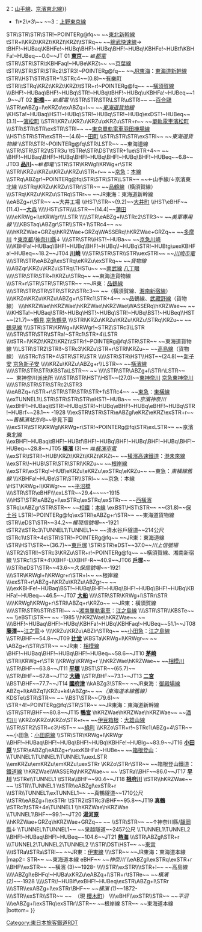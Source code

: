 {{Routemap|inline=<includeonly>yes</includeonly>|collapse=yes|title=東海道線 (JR東日本)|title-bg=#f68b1e|title-color=white|top=
* 地下鐵線、[[東京都電車|都電]]、[[橫濱市電]]途經路線省略，只以記號記載
* 連續的隧道，除主要以外以1個[[File:BSicon_TUNNEL2.svg|14px]]省略
* [[File:BSicon_XBHF-L.svg|14px]][[File:BSicon_XBHF-R.svg|14px]]是可進行[[跨月台轉車站|對面月台轉乘]]的[[四線鐵路#方向別複複線|方向別複複線]]
|map=
~~ ~~{{BSsplit{{!}}1：[[中央線快速|中央線]]{{!}}2：[[山手線]]、[[京濱東北線]]}}
*1\*2\*3\~~ ~~3：[[上野東京線]]
STR\STR\STR\STR!~POINTERg@fq~~ ~~[[東北新幹線]]
tSTR+l\KRZt\KRZt\KRZt\KRZt\tSTRq~~ ~~[[總武快速線]]→
tBHF!~HUBaq\KBHFe!~HUBq\BHF!~HUBq\BHF!~HUBq\KBHFe!~HUBtf\KBHFa!~HUBeq~~0.0~~JT 01 '''[[東京站|東京]]'''~~{{rint|tokyo|m}} [[File:BSicon_exTRAM.svg|14px|都電]]''[[東京都電車|都電]]''
tSTR\\STR\STR\tKBHFaq!~HUBe\KRZt~~ ~~[[京葉線]]
tSTR\\STR\STR\STRc2\STR3!~POINTERg@fq~~ ~~[[東海旅客鐵道|JR東海]]：[[東海道新幹線]]
tSTR\\HST\STR\STR+1\STRc4~~(0.8)~~[[有樂町站|有樂町]]
tSTRl\tSTRq\KRZt\KRZt\KRZt\tSTR+r!~POINTERg@fq~~ ~~[[橫須賀線]]
\\\BHF!~HUBaq\BHF!~HUBq\STR!~HUBq\tBHF!~HUBq\uKBHFa!~HUBeq~~1.9~~JT 02 '''[[新橋站 (日本)|新橋]]'''~~{{rint|tokyo|g}} {{rint|tokyo|a}} [[File:BSicon_exTRAM.svg|14px|都電]]''都電''
\\\STR\STR\STR\LSTR\uSTRl~~ ~~[[東京臨海新交通臨海線|百合鷗]]
\\STR\eABZg+l\eKRZo\exABZq+l~~ ~~''[[東海道貨物線]]''
\KHSTa!~HUBaq\HST!~HUBq\STR!~HUBq\STR!~HUBq\exDST!~HUBeq~~(3.1)~~[[濱松町站|濱松町]]
\\STRl\KRZu\KRZu\KRZu\xKRZu\STR+r~~ ~~[[濱松町站|單軌電車濱松町]]
\\\STR\STR\STR\exSTR\STRl~~ ~~[[東京單軌電車羽田機場線]]
\\HST\STR\STR\exSTR~~(4.6)~~[[田町站 (東京都)|田町]]
\\STR\STR\STR\exSTRl~~ ~~''東海道貨物線''
\\STR\STR!~POINTERg@fq\STR\LSTR~~ ~~東海道線
\\STR\STR\STR2\tSTR3u
\tSTRe\STR\DST\tSTR+1ue\STR+4~~ ~~{{link-ja|田町車輛中心|田町車両センター}}
\BHF!~HUBaq\BHF!~HUBq\BHF!~HUBq\BHF!~HUBq\BHF!~HUBeq~~6.8~~JT03 '''[[品川站|品川]]'''~~[[File:BSicon_exTRAM.svg|14px|都電]]''都電''
\STR\STR\KRWgl\KRWg+r\STR
\\STRl\KRZu\KRZu\KRZu\KRZu\STR+r~~ ~~[[京濱急行電鐵|京急]]：[[京急本線|本線]]
\\STRq\ABZgr!~POINTERg@fq\STR\STR\STR\LSTR~~ ~~←山手線/↓京濱東北線
\\\STRq\KRZu\KRZu\STRr\STR~~ ~~[[品鶴線]]（橫須賀線）
\\\STRq\KRZu\KRZu\STRq\STRr~~ ~~JR東海：東海道新幹線
\\eABZg+r\STR~~ ~~大井工場
\\HST\STR~~(9.2)~~[[大井町站|大井町]]
\\HST\eBHF~~(11.4)~~[[大森站 (東京都)|大森]]
\\\\\HST\STR\\\LSTR~~(14.4)~~[[蒲田站|蒲田]]
\\\\\eKRWg+l\eKRWgr\\\LSTR
\\\\\STR\eABZg+l\\STRc2\STR3~~ ~~''美軍專用線''
\\\\KBSTaq\ABZgr\STR\\STR+1\STRc4~~ ~~{{link-ja|蒲田電車區|蒲田電車区}}
\\\\hKRZWae+GRZq\hKRZWae+GRZq\WASSERq\hKRZWae+GRZq~~ ~~[[多摩川]] ↑[[東京都]]/[[神奈川縣]]↓
\\\\STR\STR\\HST!~HUBa~~ ~~[[京急川崎站|京急川崎]]
\\\\KBHFa!~HUBaq\BHF!~HUBq\BHF!~HUBq\!~HUBq\STR!~HUBtg\uexKBHFa!~HUBeq~~18.2~~JT04 '''[[川崎站|川崎]]'''
\\\\STR\STR\STR\\STR\uexSTRl~~ ~~''[[川崎市電]]''
\\\\STR\STR\eABZgl\exSTRq\eKRZu\exSTRq~~ ~~''貨物線''
\\\ABZqr\KRZu\KRZu\STRq\THSTu~~ ~~[[南武線]] [[八丁畷站|八丁畷]]
\\\\\STR\STR\STR+l\KRZu\STRq~~ ~~東海道貨物線
\\\STR+r\STR\STR\STR\STR~~ ~~JR東：[[品鶴線]]
\\\\STR\STR\STR\STR\STR2\STRc3~~ ~~（橫須賀線、[[湘南新宿線]]）
\\\\KRZo\KRZu\KRZu\ABZg+r\STRc1\STR+4~~ ~~品鶴線、[[武藏野線]]（貨物線）
\\\\hKRZWae\hKRZWae\hKRZWae\hKRZWae\WASSERq\hKRZWae~~ ~~{{link-ja|鶴見川|鶴見川}}
\\\KHSTa!~HUBaq\STR!~HUBq\HST!~HUBq\STR!~HUBq\BST!~HUBeq\\HST~~(21.7)~~[[鶴見站|鶴見]] [[京急鶴見站|京急鶴見]]
\\\STRl\KRZu\KRZu\KRZu\KRZu\STRq\KRZu~~ ~~[[鶴見線]]
\\\\STR\STR\KRWg+l\KRWgr!~STR2\STRc3\LSTR
\\\\STR\STR\STR\tSTRa!~STRc1\STR+4\LSTR
\\\tSTR+l\KRZt\KRZt\KRZt\tSTRr!~POINTERg@fq\STR\STR~~ ~~東海道貨物線
\\\LSTR\STR2\STRl!~STRc3\KRZu\STR+r\STRl\KRZu~~ ~~[[高島線]]（貨物線）
\\\\STRc1\STR+4\STR\STR\\STR
\\\\\STR\STR\HST\\HST~~(24.8)~~[[新子安站|新子安]] [[京急新子安站|京急新子安]]
\\\\\KRZu\KRZu\ABZg+r\\LSTR~~ ~~[[橫濱線]]
\\\\\STR\STR\STR\KBSTa\LSTR~~ ~~{{link-ja|鎌倉總合車輛中心|鎌倉総合車両センター}}
\\\\\STR\STR\ABZg+l\STRr\LSTR~~ ~~&nbsp;&nbsp;東神奈川派出所
\\\\\STR\STR\HST\\HST~~(27.0)~~[[東神奈川站|東神奈川]] [[京急東神奈川站|京急東神奈川]]
\\\\\STR\STR\STR\STRc2\STR3
\\\eABZq+r\STR+r\STR\STR\STR\STR+1\STRc4~~ ~~[[東急電鐵|東急]]：[[東橫線]]
\\exTUNNEL1\LSTR\STR\STR\STR\eHST!~HUBa~~ ~~''京濱神奈川''
\\exBHF!~HUBaq\tSTR!~HUBq\STR!~HUBq\eBHF!~HUBq\eBHF!~HUBq\STR!~HUBrf~~28.1~~''{{link-ja|神奈川站 (國鐵)|神奈川駅 (国鉄)|神奈川}}'' -1928
\\\exSTR\tSTR\STR\eABZgl\eKRZ\eKRZ\exSTR+r~~ ~~''舊橫濱站方向''~~參見下圖
\\\exSTR\tSTR\KRWgl\KRWg+r\STR!~POINTERg@fq\STR\exLSTR~~ ~~京濱東北線
\\exBHF!~HUBaq\tBHF!~HUBtf\BHF!~HUBq\BHF!~HUBq\BHF!~HUBq\BHF!~HUBeq~~28.8~~JT05 '''[[橫濱站|橫濱]]''' (3)~~{{rint|yokohama|blue}} [[File:BSicon_exTRAM.svg|14px|橫濱市電]]''[[橫濱市電]]''
\\exSTR\tSTRl!~HUB\KRZt\KRZt\KRZt\KRZt~~ ~~[[橫濱高速鐵道]]：[[港未來線]]
\\exSTR\!~HUB\STR\STR\STRl\KRZu~~ ~~[[根岸線]]
\\exSTRl\exSTRq!~HUB\eKRZu\eKRZu\exSTRq\eKRZu~~ ~~東急：''東橫線舊線''
\\\KBHFa!~HUBe\STR\STR\\STRl~~ ~~京急：本線
\HST\KRWg+l\KRWgr~~ ~~[[平沼橋站|平沼橋]]
\\\\STR\STR\eBHF\\\exLSTR~~29.4~~''{{link-ja|平沼站 (國鐵)|平沼駅 (国鉄)|平沼}}''~~-1915
\\\\HST\STR\eABZg+l\exSTRq\exSTRq\exSTRr~~ ~~[[西橫濱站|西橫濱]]
STRq\xABZgr\STR\STR~~ ~~[[相模鐵道|相鐵]]：[[相鐵本線|本線]]
\exBST\HST\STR~~ ~~(31.8)~~[[保土谷站|保土谷]]
LSTR!~POINTERg@fq\exSTRl\eABZg+r\STR~~ ~~東海道貨物線
tSTR\\eDST\STR~~34.2~~''權現信號場''~~-1921
tSTR2\tSTRc3\TUNNEL1\TUNNEL1~~ ~~清水谷戶隧道~~214公尺
tSTRc1\tSTR+4e\STR\STR!~POINTERg@fq~~ ~~JR東：東海道線
\STR\HST\STR~~(36.7)~~[[東戶塚站|東戶塚]]
\STR\STR\eDST~~37.0~~''川上信號場''
\\STR2\STRl!~STRc3\KRZu\STR+r!~POINTERg@fq~~ ~~橫須賀線、湘南新宿線
\\STRc1\STR+4\XBHF-L\XBHF-R~~40.9~~JT06 '''[[戶塚站|戶塚]]'''~~{{rint|yokohama|blue}}
\\\STR\eDST\STR~~43.6~~''久保信號場''~~-1921
\\\\STR\KRWgl+l\KRWgr+r\STR+l~~ ~~根岸線
\\\exSTR+r\ABZg+l\KRZu\KRZu\ABZgr~~ ~~''{{link-ja|夢想樂園線|ドリーム開発ドリームランド線}}''
\\\\exKBHFe!~HUBaq\BST!~HUBq\BHF!~HUBq\BHF!~HUBq\BHF!~HUBq\KBHFa!~HUBeq~~46.5~~JT07 '''[[大船站|大船]]'''
\\\\\STR\STR\KRWg+l\STRr\STR
\\\\\KRWgl\KRWg+r\STRl\ABZq+r\KRZo~~ ~~JR東：橫須賀線
\\\\\STR\STR\\STR\STRl~~ ~~[[湘南單軌電車]]：[[江之島線 (湘南單軌電車)|江之島線]]
\\\\STR\STR\\KBSTe~~ ~~{{link-ja|鎌倉車輛中心|鎌倉車両センター}}
\\eBST\STR~~ ~~''{{link-ja|湘南貨物站|湘南貨物駅}}'' -1985
\\hKRZWae\hKRZWae~~ ~~{{link-ja|境川 (東京都、神奈川縣)|境川 (東京都・神奈川県)|境川}}
\\\\BHF!~HUBaq\BHF!~HUBq\KBHFa!~HUBq\KBHFaq!~HUBeq~~51.1~~JT08 '''[[藤澤站|藤澤]]'''~~[[江之島電鐵線|江之電]]→
\\\\KRZu\KRZu\ABZlr\STRq~~ ~~[[小田急電鐵|小田急]]：[[江之島線 (小田急電鐵)|江之島線]]
\\STR\BHF~~54.8~~JT09 '''[[辻堂站|辻堂]]'''
\KBSTa\KRWg+l\KRWgr~~ ~~{{link-ja|茅崎運輸區|茅ヶ崎運輸区}}
\ABZg+r\STR\STR~~ ~~JR東：[[相模線]]
\BHF!~HUBaq\BHF!~HUBq\BHF!~HUBeq~~58.6~~JT10 '''[[茅崎站|茅崎]]'''
\STRl\KRWg+r\STR
\\KRWgl\KRWg+r
\\hKRZWae\hKRZWae~~ ~~[[相模川]]
\\STR\BHF~~63.8~~JT11 '''[[平塚站|平塚]]'''
\\BST\STR~~(65.7)~~{{link-ja|相模貨物站|相模貨物駅|相模貨物}}
\\STR\BHF~~67.8~~JT12 '''[[大磯站|大磯]]'''
\\STR\BHF~~73.1~~JT13 '''[[二宮站|二宮]]'''
\\BST\BHF~~77.7~~JT14 '''[[國府津站|國府津]]'''
\\kABZg3\STR~~ ~~JR東海：[[御殿場線]]
ABZq+l\kABZq1\KRZu+k4\ABZgr~~ ~~''（東海道本線舊線）''
KDSTe\\STR\STR~~ ~~{{link-ja|國府津車輛中心|国府津車両センター}}
\\BST\STR~~(79.6)~~{{link-ja|西湘貨物站|西湘貨物駅|西湘貨物}}
\STR+4!~POINTERg@fq\STR\STR~~ ~~JR東海：東海道新幹線
\STR\STR\BHF~~80.8~~JT15 '''[[鴨宮站|鴨宮]]'''
\hKRZWae\hKRZWae\hKRZWae~~ ~~[[酒匂川]]
\\KRZo\KRZo\KRZo\STR+r~~ ~~[[伊豆箱根鐵道|伊豆箱根]]：[[大雄山線]]
\\STR\STR2\STR+c3\HST~~ ~~[[綠町站|綠町]]
\\KRZo\STR+r!~STRc1\ABZg+4\STR~~ ~~小田急：[[小田原線]]
\\STR\STR\KRWg+l\KRWgr
\\BHF!~HUBaq\BHF!~HUBq\BHF!~HUBq\KBHFe!~HUBlg~~83.9~~JT16 '''[[小田原站|小田原]]'''
\\STR\eABZgl\eABZg+r\uexKBHFa!~HUBe~~ ~~[[箱根登山鐵道|箱根登山]]：''{{link-ja|小田原市內線|箱根登山鉄道小田原市内線}}''
\\TUNNEL1\TUNNEL1\TUNNEL1\uexLSTR
\\emKRZu\emKRZu\emKRZu\uexSTRr
\KRZo\STRr\STR~~ ~~箱根登山鐵道：[[鐵道線 (箱根登山鐵道)|鐵道線]]
\hKRZWae\WASSERq\hKRZWae~~ ~~{{link-ja|早川 (神奈川縣)|早川 (神奈川県)|早川}}
\tSTRa\\BHF~~86.0~~JT17 '''[[早川站|早川]]'''
\tSTRe\\TUNNEL1
\tSTRa\\BHF~~90.4~~JT18 '''[[根府川站|根府川]]'''
\tSTR\\hKRZWae~~ ~~{{link-ja|白糸川橋樑|白糸川橋梁}}
\tSTR\\TUNNEL1
\\tSTR\\eABZgl\exSTR+r
\\tSTR\\TUNNEL1\exTUNNEL1~~ ~~真鶴隧道~~1710公尺
\\tSTR\\eABZg+l\exSTRr
\tSTR2\tSTRc3\BHF~~95.8~~JT19 '''[[真鶴站|真鶴]]'''
\tSTRc1\tSTR+4e\TUNNEL1
\\hKRZWae\hKRZWae
\\TUNNEL1\BHF~~99.1~~JT20 '''[[湯河原站|湯河原]]'''
\\hKRZWae+GRZq\hKRZWae+GRZq~~ ~~{{link-ja|千歲川 (神奈川縣·靜岡縣)|千歳川 (神奈川県・静岡県)|千歲川}}
\\STR\STR~~ ~~↑神奈川縣/[[靜岡縣]]↓
\\TUNNEL1\TUNNEL1~~ ~~泉越隧道~~2457公尺
\\TUNNEL1\TUNNEL2
\\BHF!~HUBaq\BHF!~HUBeq~~104.6~~JT21 '''[[熱海站|熱海]]'''
\\\STR\ABZgl\STR+r
\\\TUNNEL2\TUNNEL2\TUNNEL2
\\\STR\DST\HST~~ ~~[[來宮站|來宮]]
\\\tSTRa\tSTRa\STRl~~ ~~JR東：[[伊東線]]
\\\tSTR~~ ~~JR東海：東海道本線
|map2=
STR~~ ~~東海道本線
eBHF~~ ~~''神奈川''
\\eABZgl\exSTRq\exSTR+r
\\BHF\\exSTR~~ ~~橫濱 (3)~~1928-
\\\\\STR\\exSTR\\\tSTR+l~~ ~~高島線
\\\\\ABZgl\eBHFq!~HUBa\xKRZu\eABZq+l\STR+r\tSTRe~~ ~~''橫濱 (2)''~~-1928
\\\\\STR\!~HUBlf\exBHF!~HUBeq\exSTR\ABZg+l\STRr
\\\\STR\\exABZg+l\exSTRr\BHF~~ ~~''橫濱 (1)''~~1872-
\\\\STR\\exSTR\\STR~~ ~~&nbsp;&nbsp;（現 [[櫻木町站|櫻木町]]）
\\\\eBHF\\exSTR\\STR~~ ~~''平沼''
\\\\eABZg+l\exSTRq\exSTRr\\STR~~ ~~根岸線
STR~~ ~~東海道本線
|bottom={{navbar|東海道線 (JR東日本)RDT}}
}}<noinclude>{{rdt intro|[[東海道線 (JR東日本)|東海道線]]}}

[[Category:東日本旅客鐵道RDT]]
[[Category:東海道本線| ]]

</noinclude>